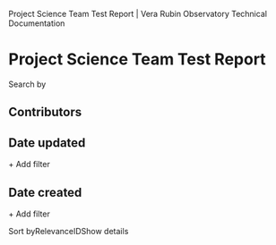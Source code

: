 Project Science Team Test Report | Vera Rubin Observatory Technical Documentation

[](/)

Project Science Team Test Report
================================

Search by[](https://www.algolia.com/?utm_source=react-instantsearch&utm_medium=website&utm_content=&utm_campaign=poweredby)

Contributors
------------

Date updated
------------

\+ Add filter

Date created
------------

\+ Add filter

Sort byRelevanceIDShow details